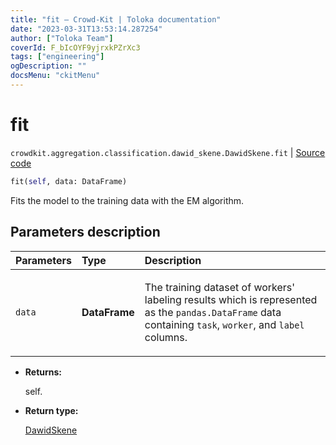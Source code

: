```yaml
---
title: "fit — Crowd-Kit | Toloka documentation"
date: "2023-03-31T13:53:14.287254"
author: ["Toloka Team"]
coverId: F_bIcOYF9yjrxkPZrXc3
tags: ["engineering"]
ogDescription: ""
docsMenu: "ckitMenu"
---
```


# fit

`crowdkit.aggregation.classification.dawid_skene.DawidSkene.fit` | [Source code](https://github.com/Toloka/crowd-kit/blob/v1.2.1/crowdkit/aggregation/classification/dawid_skene.py#L147)

```python
fit(self, data: DataFrame)
```

Fits the model to the training data with the EM algorithm.

## Parameters description

| Parameters | Type | Description |
| :----------| :----| :-----------|
`data`|**DataFrame**|<p>The training dataset of workers' labeling results which is represented as the `pandas.DataFrame` data containing `task`, `worker`, and `label` columns.</p>

* **Returns:**

  self.

* **Return type:**

  [DawidSkene](/docs/crowd-kit/reference/crowdkit.aggregation.classification.dawid_skene.DawidSkene)